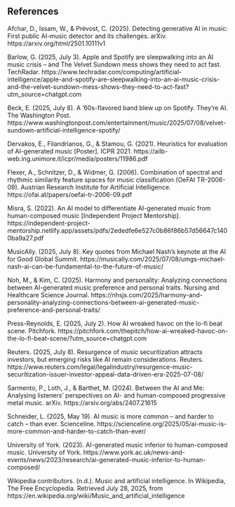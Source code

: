 ## References

Afchar, D., Issam, W., & Prévost, C. (2025). Detecting generative AI in music: First public AI-music detector and its challenges. arXiv. https://arxiv.org/html/2501.10111v1




Barlow, G. (2025, July 3). Apple and Spotify are sleepwalking into an AI music crisis – and The Velvet Sundown mess shows they need to act fast. TechRadar. https://www.techradar.com/computing/artificial-intelligence/apple-and-spotify-are-sleepwalking-into-an-ai-music-crisis-and-the-velvet-sundown-mess-shows-they-need-to-act-fast?utm_source=chatgpt.com




Beck, E. (2025, July 8). A ’60s-flavored band blew up on Spotify. They’re AI. The Washington Post. https://www.washingtonpost.com/entertainment/music/2025/07/08/velvet-sundown-artificial-intelligence-spotify/




Dervakos, E., Filandrianos, G., & Stamou, G. (2021). Heuristics for evaluation of AI-generated music [Poster]. ICPR 2021. https://ailb-web.ing.unimore.it/icpr/media/posters/11986.pdf




Flexer, A., Schnitzer, D., & Widmer, G. (2006). Combination of spectral and rhythmic similarity feature spaces for music classification (OeFAI TR-2006-09). Austrian Research Institute for Artificial Intelligence. https://ofai.at/papers/oefai-tr-2006-09.pdf




Misra, S. (2022). An AI model to differentiate AI-generated music from human-composed music [Independent Project Mentorship]. https://independent-project-mentorship.netlify.app/assets/pdfs/2ededfe6e527c0b86f86b57d56647c1400ba9a27.pdf




MusicAlly. (2025, July 8). Key quotes from Michael Nash’s keynote at the AI for Good Global Summit. https://musically.com/2025/07/08/umgs-michael-nash-ai-can-be-fundamental-to-the-future-of-music/




Noh, M., & Kim, C. (2025). Harmony and personality: Analyzing connections between AI-generated music preference and personal traits. Nursing and Healthcare Science Journal. https://nhsjs.com/2025/harmony-and-personality-analyzing-connections-between-ai-generated-music-preference-and-personal-traits/




Press-Reynolds, E. (2025, July 2). How AI wreaked havoc on the lo-fi beat scene. Pitchfork. https://pitchfork.com/thepitch/how-ai-wreaked-havoc-on-the-lo-fi-beat-scene/?utm_source=chatgpt.com




Reuters. (2025, July 8). Resurgence of music securitization attracts investors, but emerging risks like AI remain considerations. Reuters. https://www.reuters.com/legal/legalindustry/resurgence-music-securitization-issuer-investor-appeal-data-driven-era-2025-07-08/




Sarmento, P., Loth, J., & Barthet, M. (2024). Between the AI and Me: Analysing listeners’ perspectives on AI- and human-composed progressive metal music. arXiv. https://arxiv.org/abs/2407.21615




Schneider, L. (2025, May 19). AI music is more common – and harder to catch – than ever. Scienceline. https://scienceline.org/2025/05/ai-music-is-more-common-and-harder-to-catch-than-ever/




University of York. (2023). AI-generated music inferior to human-composed music. University of York. https://www.york.ac.uk/news-and-events/news/2023/research/ai-generated-music-inferior-to-human-composed/




Wikipedia contributors. (n.d.). Music and artificial intelligence. In Wikipedia, The Free Encyclopedia. Retrieved July 28, 2025, from https://en.wikipedia.org/wiki/Music_and_artificial_intelligence




